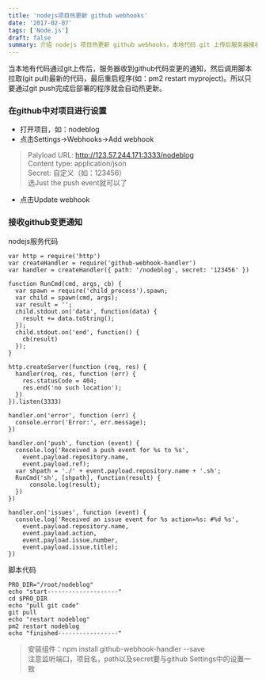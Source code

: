 ```yaml
---
title: 'nodejs项目热更新 github webhooks'
date: '2017-02-07'
tags: ['Node.js']
draft: false
summary: 介绍 nodejs 项目热更新 github webhooks，本地代码 git 上传后服务器接收通知并拉取代码重启程序。文中详述在 github 中设置及 nodejs 服务代码、脚本代码，需注意相关配置一致且安装相关组件。 
---
```


当本地有代码通过git上传后，服务器收到github代码变更的通知，然后调用脚本拉取(git pull)最新的代码，最后重启程序(如：pm2 restart myproject)。所以只要通过git push完成后部署的程序就会自动热更新。

### 在github中对项目进行设置
* 打开项目，如：nodeblog
* 点击Settings->Webhooks->Add webhook
> Palyload URL: http://123.57.244.171:3333/nodeblog  
   Content type: application/json  
   Secret: 自定义（如：123456）  
   选Just the push event就可以了  
* 点击Update webhook

### 接收github变更通知  
nodejs服务代码
```
var http = require('http')
var createHandler = require('github-webhook-handler')
var handler = createHandler({ path: '/nodeblog', secret: '123456' })

function RunCmd(cmd, args, cb) {
  var spawn = require('child_process').spawn;
  var child = spawn(cmd, args);
  var result = '';
  child.stdout.on('data', function(data) {
    result += data.toString();
  });
  child.stdout.on('end', function() {
    cb(result)
  });
}

http.createServer(function (req, res) {
  handler(req, res, function (err) {
    res.statusCode = 404;
    res.end('no such location');
  })
}).listen(3333)

handler.on('error', function (err) {
  console.error('Error:', err.message);
})

handler.on('push', function (event) {
  console.log('Received a push event for %s to %s',
    event.payload.repository.name,
    event.payload.ref);
  var shpath = './' + event.payload.repository.name + '.sh';
  RunCmd('sh', [shpath], function(result) {
      console.log(result);
  })
})

handler.on('issues', function (event) {
  console.log('Received an issue event for %s action=%s: #%d %s',
    event.payload.repository.name,
    event.payload.action,
    event.payload.issue.number,
    event.payload.issue.title);
})
```
脚本代码
```
PRO_DIR="/root/nodeblog"
echo "start--------------------"
cd $PRO_DIR
echo "pull git code"
git pull
echo "restart nodeblog"
pm2 restart nodeblog
echo "finished-----------------"
```
> 安装组件：npm install github-webhook-handler --save  
   注意监听端口，项目名，path以及secret要与github Settings中的设置一致